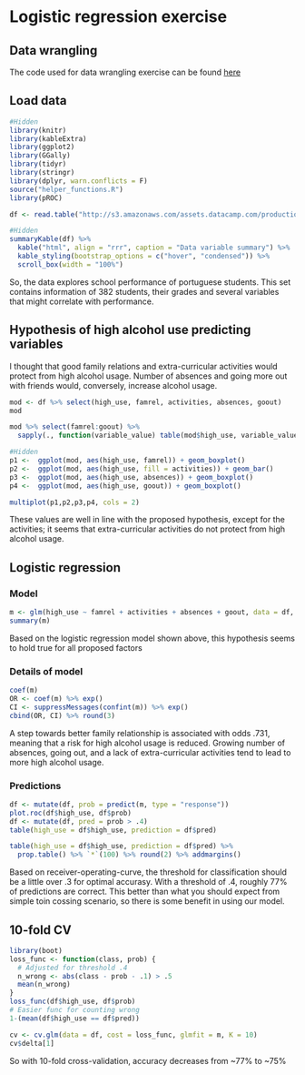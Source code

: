 # Logistic regression exercise

## Data wrangling
The code used for data wrangling exercise can be found [here](https://github.com/Juhous/IODS-project/blob/master/create_alc.R)

## Load data
```r
#Hidden
library(knitr)
library(kableExtra)
library(ggplot2)
library(GGally)
library(tidyr)
library(stringr)
library(dplyr, warn.conflicts = F)
source("helper_functions.R")
library(pROC)
```
```R
df <- read.table("http://s3.amazonaws.com/assets.datacamp.com/production/course_2218/datasets/alc.txt", sep=",", head = T) %>% tbl_df()
```
```r
#Hidden
summaryKable(df) %>% 
  kable("html", align = "rrr", caption = "Data variable summary") %>%
  kable_styling(bootstrap_options = c("hover", "condensed")) %>% 
  scroll_box(width = "100%")
```
So, the data explores school performance of portuguese students. This set contains information of 382 students, their grades and several variables that might correlate with performance.

## Hypothesis of high alcohol use predicting variables
I thought that good family relations and extra-curricular activities would protect from high alcohol usage. Number of absences and going more out with friends would, conversely, increase alcohol usage. 

```r
mod <- df %>% select(high_use, famrel, activities, absences, goout) 
mod

mod %>% select(famrel:goout) %>% 
  sapply(., function(variable_value) table(mod$high_use, variable_value))
```

```r
#Hidden
p1 <-  ggplot(mod, aes(high_use, famrel)) + geom_boxplot() 
p2 <-  ggplot(mod, aes(high_use, fill = activities)) + geom_bar()
p3 <-  ggplot(mod, aes(high_use, absences)) + geom_boxplot() 
p4 <-  ggplot(mod, aes(high_use, goout)) + geom_boxplot() 

multiplot(p1,p2,p3,p4, cols = 2)
```

These values are well in line with the proposed hypothesis, except for the activities; it seems that extra-curricular activities do not protect from high alcohol usage. 

## Logistic regression 
### Model
```r
m <- glm(high_use ~ famrel + activities + absences + goout, data = df, family = binomial)
summary(m) 
```
Based on the logistic regression model shown above, this hypothesis seems to hold true for all proposed factors

### Details of model
```r
coef(m)
OR <- coef(m) %>% exp()
CI <- suppressMessages(confint(m)) %>% exp() 
cbind(OR, CI) %>% round(3)
```
A step towards better family relationship is associated with odds .731, meaning that a risk for high alcohol usage is reduced. Growing number of absences, going out, and a lack of extra-curricular activities tend to lead to more high alcohol usage. 

### Predictions
```r
df <- mutate(df, prob = predict(m, type = "response"))
plot.roc(df$high_use, df$prob)
df <- mutate(df, pred = prob > .4)
table(high_use = df$high_use, prediction = df$pred)

table(high_use = df$high_use, prediction = df$pred) %>%
  prop.table() %>% `*`(100) %>% round(2) %>% addmargins()
```
Based on receiver-operating-curve, the threshold for classification should be a little over .3 for optimal accurasy. With a threshold of .4, roughly 77% of predictions are correct. This better than what you should expect from simple toin cossing scenario, so there is some benefit in using our model. 

## 10-fold CV
```r
library(boot)
loss_func <- function(class, prob) {
  # Adjusted for threshold .4
  n_wrong <- abs(class - prob - .1) > .5
  mean(n_wrong)
}
loss_func(df$high_use, df$prob)
# Easier func for counting wrong
1-(mean(df$high_use == df$pred))

cv <- cv.glm(data = df, cost = loss_func, glmfit = m, K = 10)
cv$delta[1]
```
So with 10-fold cross-validation, accuracy decreases from ~77% to ~75%
  